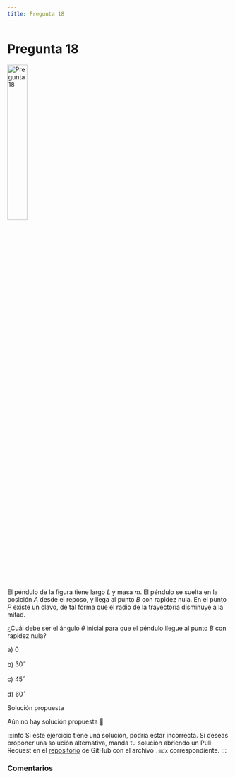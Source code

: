 ```yaml
---
title: Pregunta 18
---
```



# Pregunta 18

<Image
  src="science/dynamics/exercises/2023-2/p18/image.png"
  alt="Pregunta 18"
  width="30%"
/>

El péndulo de la figura tiene largo $L$ y masa $m$. El péndulo se suelta en la posición $A$ desde el reposo, y llega al punto $B$ con rapidez nula. En el punto $P$ existe un clavo, de tal forma que el radio de la trayectoria disminuye a la mitad.

¿Cuál debe ser el ángulo $\theta$ inicial para que el péndulo llegue al punto $B$ con rapidez nula?

a) $0$

b) $30^{\circ}$

c) $45^{\circ}$

d) $60^{\circ}$

<MDXDetails>
<summary>Solución propuesta</summary>

Aún no hay solución propuesta 🥲

:::info
Si este ejercicio tiene una solución, podría estar incorrecta. Si deseas proponer una solución alternativa, manda tu solución abriendo
un Pull Request en el [repositorio](https://github.com/crow-rojas/apuntes-fundamentals/pulls) de GitHub con el archivo
`.mdx` correspondiente.
:::

</MDXDetails>

### Comentarios

<Disqus
  url="https://crow-rojas.github.io/apuntes-fundamentals/docs/science/dynamics/exercises/2023-2/p18"
  identifier="docs/science/dynamics/exercises/2023-2/p18"
  title="2023-2 Dinámica - Pregunta 18"
/>
